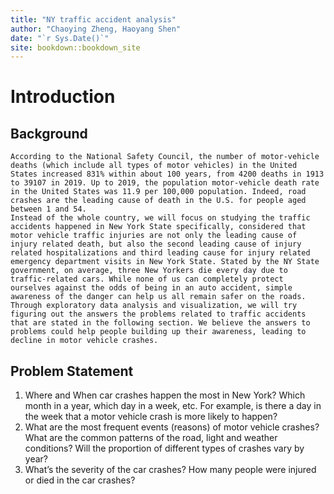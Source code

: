 ```yaml
--- 
title: "NY traffic accident analysis"
author: "Chaoying Zheng, Haoyang Shen"
date: "`r Sys.Date()`"
site: bookdown::bookdown_site
---
```


# Introduction


## Background
    According to the National Safety Council, the number of motor-vehicle deaths (which include all types of motor vehicles) in the United States increased 831% within about 100 years, from 4200 deaths in 1913 to 39107 in 2019. Up to 2019, the population motor-vehicle death rate in the United States was 11.9 per 100,000 population. Indeed, road crashes are the leading cause of death in the U.S. for people aged between 1 and 54.  
    Instead of the whole country, we will focus on studying the traffic accidents happened in New York State specifically, considered that motor vehicle traffic injuries are not only the leading cause of injury related death, but also the second leading cause of injury related hospitalizations and third leading cause for injury related emergency department visits in New York State. Stated by the NY State government, on average, three New Yorkers die every day due to traffic-related cars. While none of us can completely protect ourselves against the odds of being in an auto accident, simple awareness of the danger can help us all remain safer on the roads. Through exploratory data analysis and visualization, we will try figuring out the answers the problems related to traffic accidents that are stated in the following section. We believe the answers to problems could help people building up their awareness, leading to decline in motor vehicle crashes.  


## Problem Statement

1. Where and When car crashes happen the most in New York? Which month in a year, which day in a week, etc. For example, is there a day in the week that a motor vehicle crash is more likely to happen? 
2. What are the most frequent events (reasons) of motor vehicle crashes? What are the common patterns of the road, light and weather conditions? Will the proportion of different types of crashes vary by year? 
3. What’s the severity of the car crashes? How many people were injured or died in the car crashes? 

